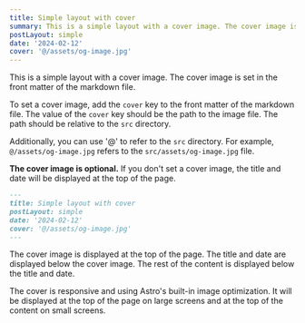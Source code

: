 ```yaml
---
title: Simple layout with cover
summary: This is a simple layout with a cover image. The cover image is set in the front matter of the markdown file.
postLayout: simple
date: '2024-02-12'
cover: '@/assets/og-image.jpg'
---
```


This is a simple layout with a cover image. The cover image is set in the front matter of the markdown file.

To set a cover image, add the `cover` key to the front matter of the markdown file. The value of the `cover` key should be the path to the image file. The path should be relative to the `src` directory.

Additionally, you can use '@' to refer to the `src` directory. For example, `@/assets/og-image.jpg` refers to the `src/assets/og-image.jpg` file.

**The cover image is optional.** If you don't set a cover image, the title and date will be displayed at the top of the page.

```markdown
---
title: Simple layout with cover
postLayout: simple
date: '2024-02-12'
cover: '@/assets/og-image.jpg'
---
```

The cover image is displayed at the top of the page. The title and date are displayed below the cover image. The rest of the content is displayed below the title and date.

The cover is responsive and using Astro's built-in image optimization. It will be displayed at the top of the page on large screens and at the top of the content on small screens.

